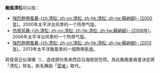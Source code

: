 {{NoteTA
|G1=TyphoonNew
|G2=TyphoonOld
|G3=Weather
}}
'''颱風清松'''可以指：

*[[強烈熱帶風暴清松_(2000年)|強烈熱帶風暴-{zh:清松; zh-cn:清松; zh-hk:清松; zh-tw:蘇納姆}- (2000年)]]，2000年太平洋台风季的一个热带气旋。
*[[热带风暴清松_(2006年)|热带风暴-{zh:清松; zh-cn:清松; zh-hk:清松; zh-tw:蘇納姆}- (2006年)]]，2006年太平洋台风季的一个热带气旋。
*[[強烈熱帶風暴清松_(2013年)|強烈熱帶風暴-{zh:清松; zh-cn:清松; zh-hk:清松; zh-tw:蘇納姆}- (2013年)]]，2013年太平洋颱風季的一個熱帶氣旋。
其發音近似海嘯（{{lang-en|Tsunami}}），造成部份馬來西亞沿海居民恐慌。為此颱風委員會決定將「清松」除名，新名稱由「[[颱風雲雀|雲雀]]」取代。

{{消歧义|cat=热带气旋消歧义}}

{{太平洋颱風季熱帶氣旋名單}}